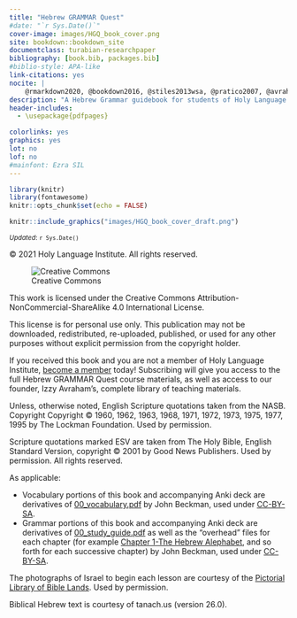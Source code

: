 ```yaml
---
title: "Hebrew GRAMMAR Quest"
#date: "`r Sys.Date()`"
cover-image: images/HGQ_book_cover.png
site: bookdown::bookdown_site
documentclass: turabian-researchpaper
bibliography: [book.bib, packages.bib]
#biblio-style: APA-like
link-citations: yes
nocite: |
    @rmarkdown2020, @bookdown2016, @stiles2013wsa, @pratico2007, @avraham2012, @beckman, @beckman2012, @delauro2009, @beckmana
description: "A Hebrew Grammar guidebook for students of Holy Language Institute."
header-includes:
  - \usepackage{pdfpages}

colorlinks: yes
graphics: yes
lot: no
lof: no
#mainfont: Ezra SIL
---
```


```r
library(knitr)
library(fontawesome)
knitr::opts_chunk$set(echo = FALSE)

```

<div style="display:none">
# Copyright {.unnumbered}
</div>

```r
knitr::include_graphics("images/HGQ_book_cover_draft.png")
```

<small>*Updated*: `r Sys.Date()`</small>


© 2021 Holy Language Institute. All rights reserved.

![Creative Commons](images/by-nc-sa.png)

This work is licensed under the Creative Commons Attribution-NonCommercial-ShareAlike 4.0 International License. 

This license is for personal use only.  This publication may not be downloaded, redistributed, re-uploaded, published, or used for any other purposes without explicit permission from the copyright holder.

If you received this book and you are not a member of Holy Language Institute, [become a member](https://holylanguage.com/subscribe.html) today!  Subscribing will give you access to the full Hebrew GRAMMAR Quest course materials, as well as access to our founder, Izzy Avraham's, complete library of teaching materials.

Unless, otherwise noted, English Scripture quotations taken from the NASB. Copyright Copyright © 1960, 1962, 1963, 1968, 1971, 1972, 1973, 1975, 1977, 1995 by The Lockman Foundation. Used by permission.

Scripture quotations marked ESV are taken from The Holy Bible, English Standard Version, copyright © 2001 by Good News Publishers. Used by permission. All rights reserved.

As applicable:

* Vocabulary portions of this book and accompanying Anki deck are derivatives of [00_vocabulary.pdf](https://hebrewsyntax.org/bbh2new/00_vocabulary.pdf) by John Beckman, used under [CC-BY-SA](https://creativecommons.org/licenses/by-nc-sa/4.0/).
* Grammar portions of this book and accompanying Anki deck are derivatives of [00_study_guide.pdf](https://hebrewsyntax.org/bbh2new/00_study_guide.pdf) as well as the "overhead" files for each chapter (for example [Chapter 1-The Hebrew Alephabet](https://hebrewsyntax.org/bbh2new/01_overheads_bw.pdf), and so forth for each successive chapter) by John Beckman, used under [CC-BY-SA](https://creativecommons.org/licenses/by-nc-sa/4.0/).

The photographs of Israel to begin each lesson are courtesy of the [Pictorial Library of Bible Lands](www.bibleplaces.com){target="_blank"}. Used by permission.

Biblical Hebrew text is courtesy of tanach.us (version 26.0). 
